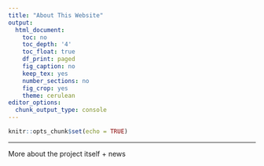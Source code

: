 ---
title: "About This Website"
output:
  html_document:
    toc: no
    toc_depth: '4'
    toc_float: true
    df_print: paged
    fig_caption: no
    keep_tex: yes
    number_sections: no
    fig_crop: yes
    theme: cerulean
editor_options:
  chunk_output_type: console
---

```{r setup, include=FALSE}
knitr::opts_chunk$set(echo = TRUE)
```
---

More about the project itself + news